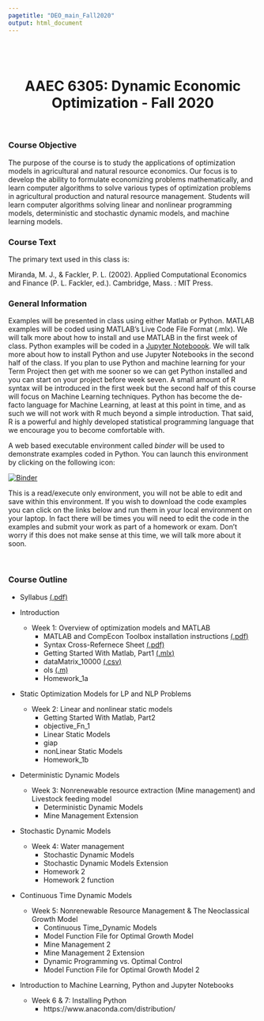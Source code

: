 ```yaml
---
pagetitle: "DEO_main_Fall2020"
output: html_document
---
```

<br>
<br>

<center>
# **AAEC 6305: Dynamic Economic Optimization** - Fall 2020  
</center>

<br>

### Course Objective

The purpose of the course is to study the applications of optimization models in agricultural and natural resource economics. Our focus is to develop the ability to formulate economizing problems mathematically, and learn computer algorithms to solve various types of optimization problems in agricultural production and natural resource management. Students will learn computer algorithms solving linear and nonlinear programming models, deterministic and stochastic dynamic models, and machine learning models.

### Course Text

The primary text used in this class is:

Miranda, M. J., & Fackler, P. L. (2002). Applied Computational Economics and Finance (P. L. Fackler, ed.). Cambridge, Mass. : MIT Press.
  
### General Information

Examples will be presented in class using either Matlab or Python. MATLAB examples will be coded using MATLAB's Live Code File Format (.mlx). We will talk more about how to install and use MATLAB in the first week of class. Python examples will be coded in a [Jupyter Noteboook](https://jupyter.org/). We will talk more about how to install Python and use Jupyter Notebooks in the second half of the class. If you plan to use Python and machine learning for your Term Project then get with me sooner so we can get Python installed and you can start on your project before week seven. A small amount of R syntax will be introduced in the first week but the second half of this course will focus on Machine Learning techniques. Python has become the de-facto language for Machine Learning, at least at this point in time, and as such we will not work with R much beyond a simple introduction. That said, R is a powerful and highly developed statistical programming language that we encourage you to become comfortable with.

A web based executable environment called *binder* will be used to demonstrate examples coded in Python. You can launch this environment by clicking on the following icon:  
  
[![Binder](https://mybinder.org/badge_logo.svg)](https://mybinder.org/v2/gh/malooney/Dynamic_Economic_Optimization_Fall2019/master?urlpath=lab)

This is a read/execute only environment, you will not be able to edit and save within this environment. If you wish to download the code examples you can click on the links below and run them in your local environment on your laptop. In fact there will be times you will need to edit the code in the examples and submit your work as part of a homework or exam. Don't worry if this does not make sense at this time, we will talk more about it soon.

<br>

### Course Outline

* Syllabus [(.pdf)](Optim_Class_Fall2020/Syllabus _AAEC6305_Fall2020.pdf)  

* Introduction 
<br>
   *  Week 1: Overview of optimization models and MATLAB  
      * MATLAB and CompEcon Toolbox installation instructions 
      [(.pdf)](Optim_Class_Fall2020/softwareInstall/install_MATLAB_COMPECON.pdf)
      * Syntax Cross-Refernece Sheet
      [(.pdf)](Optim_Class_Fall2020/xRef/xRef_Matlab_Python_R.pdf)  
      * Getting Started With Matlab, Part1
      [(.mlx)](Optim_Class_Fall2020/GettingStartedWithMatlab_Part1.mlx)
      * dataMatrix_10000 [(.csv)](Optim_Class_Fall2020/dataMatrix_10000.csv)
      * ols [(.m)](Optim_Class_Fall2020/ols.m)
      * Homework_1a <!--[(.mlx)](Optim_Class_Fall2020/Homework_1a.mlx)  -->
<br>
* Static Optimization Models for LP and NLP Problems
<br>
   *  Week 2: Linear and nonlinear static models 
      * Getting Started With Matlab, Part2
      <!-- [(.mlx)](Optim_Class_Fall2020/GettingStartedWithMatlab_Part2.mlx) -->
      * objective_Fn_1 <!--[(.m)](Optim_Class_Fall2020/objective_Fn_1.m) -->
      * Linear Static Models <!-- [(.mlx)](Optim_Class_Fall2020/LinearStaticModels.mlx) -->
      * giap <!-- [(.m)](Optim_Class_Fall2020/giap.m) -->
      * nonLinear Static Models
      <!--[(.mlx)](Optim_Class_Fall2020/nonLinearStaticModels.mlx)-->
      *  Homework_1b <!--[(.mlx)](Optim_Class_Fall2020/Homework_1b.mlx)  -->
<br>
* Deterministic Dynamic Models  
   *  Week 3: Nonrenewable resource extraction (Mine management) and Livestock feeding model
      *  Deterministic Dynamic Models
      <!--[(.mlx)](Optim_Class_Fall2020/Deterministic_Dynamic_Models.mlx)  -->
      *   Mine Management Extension <!--[(.m)](Optim_Class_Fall2020/mineExt.m)  -->
<br>
* Stochastic Dynamic Models  
    *  Week 4: Water management
         *   Stochastic Dynamic Models
         <!--[(.mlx)](Optim_Class_Fall2020/Stochastic_Dynamic_Models.mlx)-->
         *   Stochastic Dynamic Models Extension
         <!--[(.mlx)](Optim_Class_Fall2020/Stochastic_Dynamic_Models_CD.mlx)-->
         *   Homework 2 <!--[(.mlx)](Optim_Class_Fall2020/Homework_2.mlx)  -->
         *   Homework 2 function <!--[(.m)](Optim_Class_Fall2020/HW2_function.m)  -->
<br>
* Continuous Time Dynamic Models  
    *  Week 5: Nonrenewable Resource Management & The Neoclassical Growth Model
         *   Continuous Time_Dynamic Models
         <!--[(.mlx)](Optim_Class_Fall2020/Continuous_Time_Dynamic_Models.mlx) --> 
         *   Model Function File for Optimal Growth Model
         <!--[(.m)](Optim_Class_Fall2020/mfsc01.m)  -->
         *   Mine Management 2 <!--[(.m)](Optim_Class_Fall2020/mining2.m)  -->
         *   Mine Management 2 Extension <!--[(.m)](Optim_Class_Fall2020/mining2_cd.m) -->
         *   Dynamic Programming vs. Optimal Control
         <!--[(.mlx)](Optim_Class_Fall2020/Dynamic_Programming_vs_Optimal_Control.mlx)-->  
         *   Model Function File for Optimal Growth Model 2
         <!--[(.m)](Optim_Class_Fall2020/mfsc01.m)  -->
<br>

* Introduction to Machine Learning, Python and Jupyter Notebooks
    *  Week 6 & 7: Installing Python
         *   https://www.anaconda.com/distribution/
<br>
<br>
<br>
<br>
<br>
<br>
<br>
<br>
<br>
<br>
